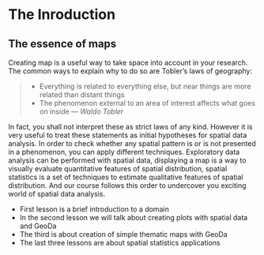 # The Inroduction

## The essence of maps

Creating map is a useful way to take space into account in your research.
The common ways to explain why to do so are Tobler's laws of geography:

> - Everything is related to everything else, but near things are more related than distant things
> - The phenomenon external to an area of interest affects what goes on inside
> --- <cite>Waldo Tobler</cite>\

In fact, you shall not interpret these as strict laws of any kind. However it
is very useful to treat these statements as initial hypotheses for spatial data
analysis. In order to check whether any spatial pattern is or is not presented
in a phenomenon, you can apply different techniques. Exploratory data analysis
can be performed with spatial data, displaying a map is a way to visually evaluate
quantitative features of spatial distribution, spatial statistics is a set of
techniques to estimate qualitative features of spatial distribution. And our
course follows this order to undercover you exciting world of spatial data analysis.

- First lesson is a brief introduction to a domain
- In the second lesson we will talk about creating plots with spatial data and GeoDa
- The third is about creation of simple thematic maps with GeoDa
- The last three lessons are about spatial statistics applications


